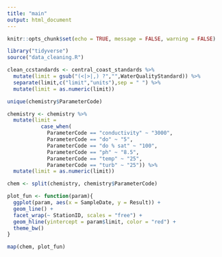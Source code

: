 ```yaml
---
title: "main"
output: html_document
---
```


```r
knitr::opts_chunk$set(echo = TRUE, message = FALSE, warning = FALSE)
```

```r
library("tidyverse")
source("data_cleaning.R")
```

```r
clean_ccstandards <- central_coast_standards %>%
  mutate(limit = gsub("(<|>|,) ?","",WaterQualityStandard)) %>%
  separate(limit,c("limit","units"),sep = " ") %>%
  mutate(limit = as.numeric(limit))
```


```r
unique(chemistry$ParameterCode)

chemistry <- chemistry %>%
  mutate(limit = 
           case_when(
             ParameterCode == "conductivity" ~ "3000",
             ParameterCode == "do" ~ "5",
             ParameterCode == "do % sat" ~ "100",
             ParameterCode == "ph" ~ "8.5",
             ParameterCode == "temp" ~ "25",
             ParameterCode == "turb" ~ "25")) %>%
  mutate(limit = as.numeric(limit))

chem <- split(chemistry, chemistry$ParameterCode)

plot_fun <- function(param){
  ggplot(param, aes(x = SampleDate, y = Result)) +
  geom_line() +
  facet_wrap(~ StationID, scales = "free") +
  geom_hline(yintercept = param$limit, color = "red") +
  theme_bw()
}

map(chem, plot_fun)
```

